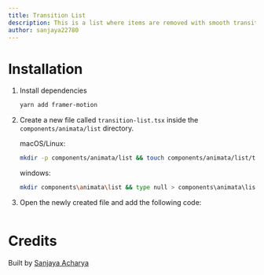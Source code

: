 ```yaml
---
title: Transition List
description: This is a list where items are removed with smooth transition.
author: sanjaya22780
---
```


<ComponentPreview name="list-transition-list--docs" />

# Installation

1. Install dependencies

   ```bash
   yarn add framer-motion
   ```

2. Create a new file called `transition-list.tsx` inside the `components/animata/list` directory.

   macOS/Linux:

   ```bash
   mkdir -p components/animata/list && touch components/animata/list/transition-list.tsx
   ```

   windows:

   ```bash
   mkdir components\animata\list && type null > components\animata\list\transition-list.tsx
   ```

3. Open the newly created file and add the following code:

   ```jsx file=<rootDir>/animata/list/transition-list.tsx

   ```

# Credits

Built by [Sanjaya Acharya](https://github.com/acharya-sanjaya)
